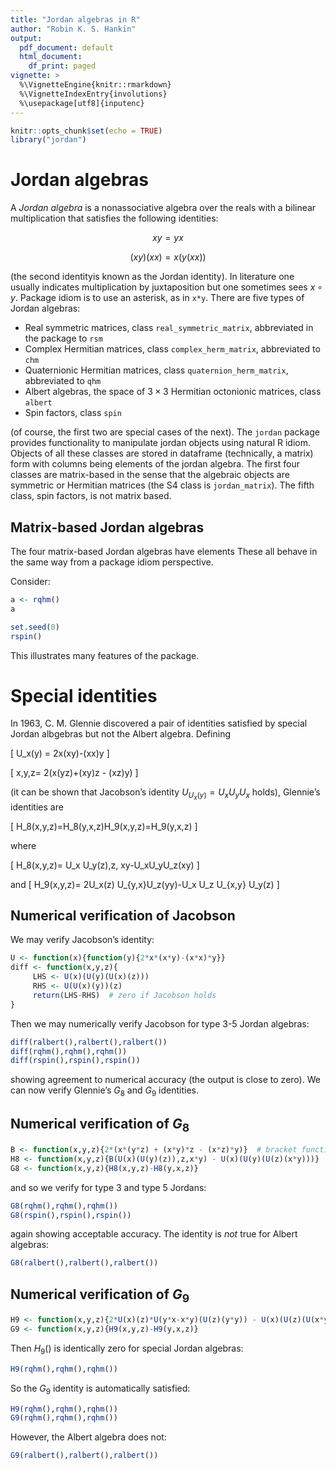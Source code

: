 ```yaml
---
title: "Jordan algebras in R"
author: "Robin K. S. Hankin"
output:
  pdf_document: default
  html_document:
    df_print: paged
vignette: >
  %\VignetteEngine{knitr::rmarkdown}
  %\VignetteIndexEntry{involutions}
  %\usepackage[utf8]{inputenc}
---
```



```r
knitr::opts_chunk$set(echo = TRUE)
library("jordan")
```

# Jordan algebras

A _Jordan algebra_ is a nonassociative algebra over the reals with
a bilinear multiplication that satisfies the following identities:

$$xy=yx$$

$$(xy)(xx) = x(y(xx))$$

(the second identityis known as the Jordan identity).  In literature
one usually indicates multiplication by juxtaposition but one
sometimes sees $x\circ y$.  Package idiom is to use an asterisk, as in
`x*y`.  There are five types of Jordan algebras:

* Real symmetric matrices, class `real_symmetric_matrix`,
    abbreviated in the package to `rsm`
* Complex Hermitian matrices, class `complex_herm_matrix`,
    abbreviated to `chm`
* Quaternionic Hermitian matrices, class
    `quaternion_herm_matrix`, abbreviated to `qhm`
* Albert algebras, the space of $3\times 3$
    Hermitian octonionic matrices, class `albert`
* Spin factors, class `spin`

(of course, the first two are special cases of the next).  The
`jordan` package provides functionality to manipulate jordan objects
using natural R idiom.  Objects of all these classes are stored in
dataframe (technically, a matrix) form with columns being elements of
the jordan algebra.  The first four classes are matrix-based in the
sense that the algebraic objects are symmetric or Hermitian matrices
(the S4 class is `jordan_matrix`).  The fifth class, spin factors, is
not matrix based.

## Matrix-based Jordan algebras

The four matrix-based Jordan algebras have elements
These all behave in the same way from a package idiom perspective.

Consider:

```r
a <- rqhm()
a
```




```r
set.seed(0)
rspin()
```

This illustrates many features of the package.


# Special identities

In 1963, C. M. Glennie discovered a pair of identities satisfied by
special Jordan albgebras but not the Albert algebra.  Defining

\[
U_x(y) = 2x(xy)-(xx)y
\]

\[
\left\lbrace x,y,z\right\rbrace=
2(x(yz)+(xy)z - (xz)y)
\]
 
(it can be shown that Jacobson's identity $U_{U_x(y)}=U_xU_yU_x$
holds), Glennie's identities are

\[
H_8(x,y,z)=H_8(y,x,z)\qquad H_9(x,y,z)=H_9(y,x,z)
\]

where

\[
H_8(x,y,z)= \left\lbrace U_x U_y(z),z, xy\right\rbrace-U_xU_yU_z(xy)
\]

and
\[
H_9(x,y,z)= 2U_x(z) U_{y,x}U_z(yy)-U_x U_z U_{x,y} U_y(z)
\]

## Numerical verification of Jacobson

We may verify Jacobson's identity:

```r
U <- function(x){function(y){2*x*(x*y)-(x*x)*y}}
diff <- function(x,y,z){
     LHS <- U(x)(U(y)(U(x)(z)))
     RHS <- U(U(x)(y))(z)
     return(LHS-RHS)  # zero if Jacobson holds
}
```

Then we may numerically verify Jacobson for type 3-5 Jordan algebras:

```r
diff(ralbert(),ralbert(),ralbert())
diff(rqhm(),rqhm(),rqhm())
diff(rspin(),rspin(),rspin())
```

showing agreement to numerical accuracy (the output is close to zero).
We can now verify Glennie's $G_8$ and $G_9$ identities.

## Numerical verification of $G_8$

```r
B <- function(x,y,z){2*(x*(y*z) + (x*y)*z - (x*z)*y)}  # bracket function
H8 <- function(x,y,z){B(U(x)(U(y)(z)),z,x*y) - U(x)(U(y)(U(z)(x*y)))}
G8 <- function(x,y,z){H8(x,y,z)-H8(y,x,z)}
```

and so we verify for type 3 and type 5 Jordans:

```r
G8(rqhm(),rqhm(),rqhm())
G8(rspin(),rspin(),rspin())
```

again showing acceptable accuracy.  The identity is *not* true for
Albert algebras:

```r
G8(ralbert(),ralbert(),ralbert())
```

## Numerical verification of $G_9$

```r
H9 <- function(x,y,z){2*U(x)(z)*U(y*x-x*y)(U(z)(y*y)) - U(x)(U(z)(U(x*y-y*x)(U(y)(z))))}
G9 <- function(x,y,z){H9(x,y,z)-H9(y,x,z)}
```

Then $H_9()$ is identically zero for special Jordan algebras:

```r
H9(rqhm(),rqhm(),rqhm())
```

So the $G_9$ identity is automatically satisfied:

```r
H9(rqhm(),rqhm(),rqhm())
G9(rqhm(),rqhm(),rqhm())
```

However, the Albert algebra does not:

```r
G9(ralbert(),ralbert(),ralbert())
```
